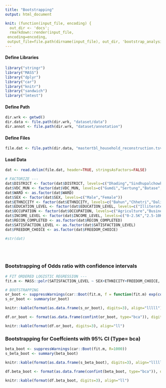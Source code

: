 ```yaml
---
title: "Bootstrapping"
output: html_document

knit: (function(input_file, encoding) {
  out_dir <- 'docs';
  rmarkdown::render(input_file,
 encoding=encoding,
 output_file=file.path(dirname(input_file), out_dir, 'bootstrap_analysis.html'))})
---
```



#### Define Libraries
```r
library("stringr")
library("MASS")
library("dplyr")
library("car")
library("knitr")
library("sandwich")
library("lmtest")
```

#### Define Path
```r
dir.wrk <- getwd()
dir.data <- file.path(dir.wrk, "dataset/data")
dir.annot <- file.path(dir.wrk, "dataset/annotation")
```

#### Define Files
```r
file.dat <- file.path(dir.data, "mastertbl_household_reconstruction.tsv")
```

#### Load Data
```r
dat <- read.delim(file.dat, header=TRUE, stringsAsFactors=FALSE)

# FACTORIZE ---
dat$DISTRICT <- factor(dat$DISTRICT, levels=c("Dhading","Sindhupalchowk"))
dat$VDC_MUN <- factor(dat$VDC_MUN, levels=c("Gumdi","Sertung","Batase","Pangtang"))
dat$WARD <- as.factor(dat$WARD)
dat$SEX <- factor(dat$SEX, levels=c("Male","Female"))
dat$ETHNICITY <- factor(dat$ETHNICITY, levels=c("Bahun","Chhetri","Dalit-Others","Gurung-Magar","Newar","Tamang"))
dat$EDUCATION_LEVEL <- factor(dat$EDUCATION_LEVEL, levels=c("Illiterate","Primary","Secondary","University"))
dat$OCCUPATION <- factor(dat$OCCUPATION, levels=c("Agriculture","Business","Goverment Employee","Labour","Teacher"))
dat$INCOME_LEVEL <- factor(dat$INCOME_LEVEL, levels=c("0-2.5K","2.5-10K","10-20K","20-40K","40-60K","60K-Above"))
dat$RECON_COMPLETED <- as.factor(dat$RECON_COMPLETED)
dat$SATISFACTION_LEVEL <- as.factor(dat$SATISFACTION_LEVEL)
dat$FREEDOM_CHOICE <- as.factor(dat$FREEDOM_CHOICE) 

#str(dat)
```
</br></br>


### Bootstrapping of Odds ratio with confidence intervals
```r
# FIT ORDERED LOGISTIC REGRESSION ---
fit.m <- MASS::polr(SATISFACTION_LEVEL ~ SEX+ETHNICITY+FREEDOM_CHOICE, data=dat, Hess=TRUE, method="logistic")

# BOOTSTRAPPING
or_boot <- suppressWarnings(car::Boot(fit.m, f = function(fit.m) exp(coef(fit.m)), R=1000))
s_or_boot <- summary(or_boot)

knitr::kable(format(as.data.frame(s_or_boot), digits=3), align="lllll")
```


```r
df.or_boot <- format(as.data.frame(confint(or_boot, type="bca")), digits=3, scientific=FALSE)

knitr::kable(format(df.or_boot, digits=3), align="ll")
```


### Bootstrapping for Coeffcients with 95% CI (Type= bca)
```r
beta_boot <- suppressWarnings(car::Boot(fit.m, R=1000))
s_beta_boot <- summary(beta_boot)

knitr::kable(format(as.data.frame(s_beta_boot), digits=3), align="lllll")
```

```r
df.beta_boot <- format(as.data.frame(confint(beta_boot, type="bca")), digits=3, scientific=FALSE)

knitr::kable(format(df.beta_boot, digits=3), align="ll")
```
